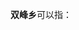 {{otheruse|双峰}}
'''双峰乡'''可以指：
{{PRC admin/disambig|33/07/27/201/000|51/07/25/208/000|51/13/21/238/000}}
{{disambig|cat=三字中国乡名消歧义}}